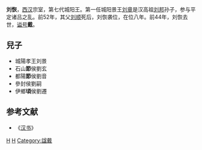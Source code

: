 {{otheruses|other=其他叫'''劉恢'''的人物|劉恢}}
'''刘恢'''{{BD||？|前44年||catIdx=L}}，[[西汉|西汉]]宗室，第七代城阳王。第一任城阳景王[[劉章_(城陽王)|刘章]]是汉高祖[[刘邦|刘邦]]孙子，参与平定诸吕之乱。前52年，其父[[刘顺_(西汉)|刘顺]]死后，刘恢袭位，在位八年。前44年，刘恢去世，[[谥号|谥号]]'''戴'''。

==兒子==
*城陽孝王刘景
*石山'''節'''侯劉玄
*都陽'''節'''侯劉音
*參封侯劉嗣
*伊鄉'''頃'''侯劉遷

{{start box}}
{{s-before|父[[劉順_(城陽王)|刘顺]]}}
{{s-title|[[西汉|西汉]][[城阳王|城阳王]]|前51年—前44年}}
{{s-after|子[[刘景_(城阳王)|刘景]]}}
{{end box}}

==参考文献==
*《[[汉书|汉书]]》

{{漢朝人物小作品}}
[[Category:西汉诸侯王|H]]
[[Category:刘姓|H]]
[[Category:諡戴|Category:諡戴]]